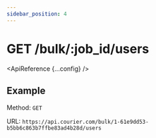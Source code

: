 ```yaml
---
sidebar_position: 4
---
```



# GET /bulk/:job_id/users

<ApiReference {...config} />

## Example

Method: `GET`

URL: `https://api.courier.com/bulk/1-61e9dd53-b5bb6c863b7ffbe83ad4b28d/users`
